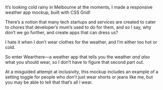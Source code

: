 

<Metatags
  title="Wearther | CSS Grid a day"
  description="An example of using CSS grid every day, from May 1–31st, 2019."
  thumbnail=""
  url="https://cssgrid31.brett.cool"
  pathname=""
/>

<Application />

<Footer date={24} prev={true}>

It’s looking cold rainy in Melbourne at the moments, I made a responsive weather app mockup, built with CSS Grid!

There’s a notion that many tech startups and services are created to cater to chores that developer’s mum’s used to do for them, and so I say, why don’t we go further, and create apps that can dress us?

I hate it when I don’t wear clothes for the weather, and I’m either too hot or cold.

So enter Wearthere—a weather app that tells you the weather *and also* what you should wear, so I don’t have to figure that second part out.

At a misguided attempt at inclusivity, this mockup includes an example of a setting toggle for people who *don’t* just wear shorts or jeans like me, but you may be able to tell that that’s all I wear.
</Footer>
